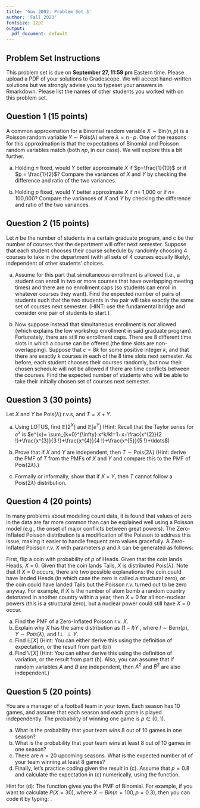 ```yaml
---
title: 'Gov 2002: Problem Set 3'
author: 'Fall 2023'
fontsize: 12pt
output:
  pdf_document: default
---
```



## Problem Set Instructions 

This problem set is due on **September 27, 11:59 pm** Eastern time. Please upload a PDF of your solutions to Gradescope. We will accept hand-written solutions but we strongly advise you to typeset your answers in Rmarkdown. Please list the names of other students you worked with on this problem set. 

## Question 1 (15 points)

A common approximation for a Binomial random variable $X \sim \text{Bin}(n,p)$ is a Poisson random variable $Y \sim \text{Pois}(\lambda)$ where $\lambda = n \cdot p$. One of the reasons for this approximation is that the expectations of Binomial and Poisson random variables match (both $np$, in our case). We will explore this a bit further.

(a) Holding $n$ fixed, would $Y$ better approximate $X$ if $p=\frac{1}{10}$ or if $p = \frac{1}{2}$? Compare the variances of $X$ and $Y$ by checking the difference and ratio of the two variances.

(b) Holding $p$ fixed, would $Y$ better approximate $X$ if $n=$ 1,000 or if $n=$ 100,000? Compare the variances of $X$ and $Y$ by checking the difference and ratio of the two variances.








## Question 2 (15 points)

Let $n$ be the number of students in a certain graduate program, and c be the number of courses that the department will offer next semester. Suppose that each student chooses their course schedule by randomly choosing 4 courses to take in the department (with all sets of 4 courses equally likely), independent of other students' choices.

(a) Assume for this part that simultaneous enrollment is allowed (i.e., a student can enroll in two or more courses that have overlapping meeting times) and there are no enrollment caps (so students can enroll in whatever courses they want). Find the expected number of pairs of students such that the two students in the pair will take exactly the same set of courses next semester. (HINT: use the fundamental bridge and consider one pair of students to start.)

(b) Now suppose instead that simultaneous enrollment is *not* allowed (which explains the low workshop enrollment in said graduate program). Fortunately, there are still no enrollment caps. There are 8 different time slots in which a course can be offered (the time slots are non-overlapping). Suppose that $c = 8k$ for some positive integer $k$, and that there are exactly k courses in each of the 8 time slots next semester. As before, each student chooses their courses randomly, but now their chosen schedule will not be allowed if there are time conflicts between the courses. Find the expected number of students who will be able to take their initially chosen set of courses next semester.











## Question 3 (30 points)
Let $X$ and $Y$ be Pois($\lambda$) r.v.s, and $T = X + Y$.

(a) Using LOTUS, find $\mathbb{E}[2^X]$ and $\mathbb{E}[e^Y]$ (Hint: Recall that the Taylor series for $e^x$ is $e^{x}= \sum_{k=0}^{\infty} x^k/k!=1+x+\frac{x^{2}}{2 !}+\frac{x^{3}}{3 !}+\frac{x^{4}}{4 !}+\frac{x^{5}}{5 !}+\ldots$)

(b) Prove that if $X$ and $Y$ are independent, then $T \sim \text{Pois}(2\lambda)$ (Hint: derive the PMF of $T$ from the PMFs of $X$ and $Y$ and compare this to the PMF of $\text{Pois}(2\lambda)$.)  

(c) Formally or informally, show that if $X$ = $Y$, then $T$ cannot follow a $\text{Pois}(2\lambda)$ distribution.










## Question 4 (20 points)
In many problems about modeling count data, it is found that values of zero in the data are far more common than can be explained well using a Poisson model (e.g., the onset of major conflicts between great powers). The Zero-Inflated Poisson distribution is a modification of the Poisson to address this issue, making it easier to handle frequent zero values gracefully. A Zero-Inflated Poisson r.v. $X$ with parameters $p$ and $\lambda$ can be generated as follows: \par \noindent

First, flip a coin with probability of $p$ of Heads. Given that the coin lands Heads, $X$ = 0. Given that the coin lands Tails, $X$ is distributed Pois($\lambda$). Note that if $X$ = 0 occurs, there are two possible explanations: the coin could have landed Heads (in which case the zero is called a structural zero), or the coin could have landed Tails but the Poisson r.v. turned out to be zero anyway. For example, if $X$ is the number of atom bomb a random country detonated in another country within a year, then $X$ = 0 for all non-nuclear powers (this is a structural zero), but a nuclear power could still have $X$ = 0 occur. \par \noindent

(a) Find the PMF of a Zero-Inflated Poisson r.v. $X$. 
(b) Explain why $X$ has the same distribution as $(1-I)Y$ , where $I \sim \text{Bern}(p)$, $Y \sim Pois(\lambda)$, and $I \perp \!\!\! \perp Y$. 
(c) Find $\mathbb{E}[X]$ (Hint: You can either derive this using the definition of expectation, or the result from part (b))
(d) Find $\mathbb{V}[X]$ (Hint: You can either derive this using the definition of variation, or the result from part (b). Also, you can assume that if random variables $A$ and $B$ are independent, then $A^2$ and $B^2$ are also independent.)













## Question 5 (20 points)

You are a manager of a football team in your town. Each season has 10 games, and assume that each season and each game is played independently. The probability of winning one game is $p \in (0, 1)$.

(a) What is the probability that your team wins 8 out of 10 games in one season?
(b) What is the probability that your team wins at least 8 out of 10 games in one season?
(c) There are $n = 20$ upcoming seasons. What is the expected number of \textit{seasons} of your team winning at least 8 games?
(d) Finally, let's practice \texttt{R} coding given the result in (c). Assume that $p = 0.8$ and calculate the expectation in (c) numerically, using the \texttt{dbinom} function.

Hint for (d): The \texttt{dbinom} function gives you the PMF of Binomial. For example, if you want to calculate $P(X = 30)$, where $X \sim Bin(n = 100, p = 0.3)$, then you can code it by typing: \texttt{dbinom(x = 30, size = 100, prob = 0.3)}.













